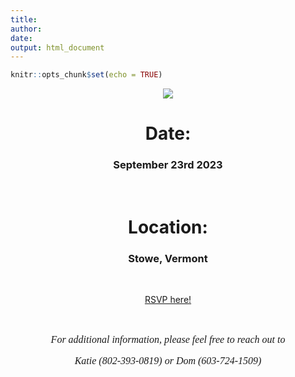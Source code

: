 ```yaml
---
title: 
author: 
date: 
output: html_document
---
```


```r
knitr::opts_chunk$set(echo = TRUE)
```

<center>

![](/github/didominic-wedding/photos/header-photo.png)

# Date:

### September 23rd 2023

<br>

# Location:

### Stowe, Vermont

<br>

[RSVP here!](https://kld93.github.io/didominic-wedding/rsvp.html)

<br>

<p style="font-family: times, serif; font-size:12pt; font-style:italic">
    For additional information, please feel free to reach out to 
</p>
<p style="font-family: times, serif; font-size:12pt; font-style:italic">
    Katie (802-393-0819) or Dom (603-724-1509)
</p>

